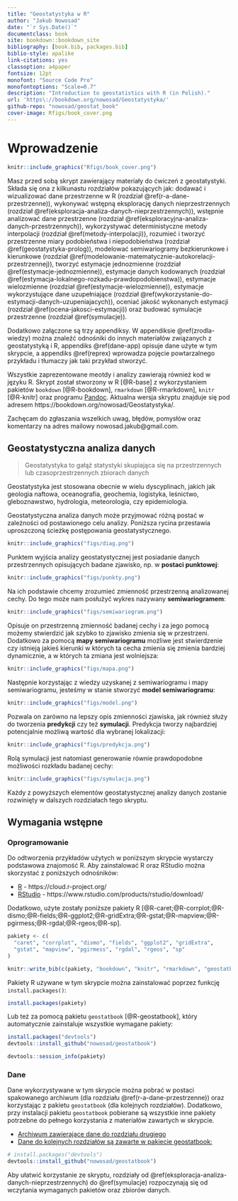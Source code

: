 ```yaml
--- 
title: "Geostatystyka w R"
author: "Jakub Nowosad"
date: "`r Sys.Date()`"
documentclass: book
site: bookdown::bookdown_site
bibliography: [book.bib, packages.bib]
biblio-style: apalike
link-citations: yes
classoption: a4paper
fontsize: 12pt
monofont: "Source Code Pro"
monofontoptions: "Scale=0.7"
description: "Introduction to geostatistics with R (in Polish)."
url: 'https\://bookdown.org/nowosad/Geostatystyka/'
github-repo: "nowosad/geostat_book"
cover-image: Rfigs/book_cover.png
---
```


# Wprowadzenie

```r
knitr::include_graphics("Rfigs/book_cover.png")
```

Masz przed sobą skrypt zawierający materiały do ćwiczeń z geostatystyki.
Składa się ona z kilkunastu rozdziałów pokazujących jak: dodawać i wizualizować dane przestrzenne w R (rozdział \@ref(r-a-dane-przestrzenne)), wykonywać wstępną eksplorację danych nieprzestrzennych (rozdział \@ref(eksploracja-analiza-danych-nieprzestrzennych)), wstępnie analizować dane przestrzenne (rozdział \@ref(eksploracyjna-analiza-danych-przestrzennych)), wykorzystywać deterministyczne metody interpolacji (rozdział \@ref(metody-interpolacji)), rozumieć i tworzyć przestrzenne miary podobieństwa i niepodobieństwa (rozdział \@ref(geostatystyka-prolog)), modelować semiwariogramy bezkierunkowe i kierunkowe (rozdział \@ref(modelowanie-matematycznie-autokorelacji-przestrzennej)), tworzyć estymacje jednozmienne (rozdział \@ref(estymacje-jednozmienne)), estymacje danych kodowanych (rozdział \@ref(estymacja-lokalnego-rozkadu-prawdopodobienstwa)), estymacje wielozmienne (rozdział \@ref(estymacje-wielozmienne)), estymacje wykorzystujące dane uzupełniające (rozdział \@ref(wykorzystanie-do-estymacji-danych-uzupeniajacych)), oceniać jakość wykonanych estymacji (rozdział \@ref(ocena-jakosci-estymacji)) oraz budować symulacje przestrzenne (rozdział \@ref(symulacje)).

Dodatkowo załączone są trzy appendiksy. 
W appendiksie \@ref(zrodla-wiedzy) można znaleźć odnośniki do innych materiałów związanych z geostatystyką i R, appendiks \@ref(dane-app) opisuje dane użyte w tym skrypcie, a appendiks \@ref(reprex) wprowadza pojęcie powtarzalnego przykładu i tłumaczy jak taki przykład stworzyć.

Wszystkie zaprezentowane meotdy i analizy zawierają również kod w języku R.
Skrypt został stworzony w R [@R-base] z wykorzystaniem pakietów `bookdown` [@R-bookdown], `rmarkdown` [@R-rmarkdown], `knitr` [@R-knitr] oraz programu [Pandoc](http://pandoc.org/). 
Aktualna wersja skryptu znajduje się pod adresem https://bookdown.org/nowosad/Geostatystyka/. 

Zachęcam do zgłaszania wszelkich uwag, błędów, pomysłów oraz komentarzy na adres mailowy nowosad.jakub@gmail.com.

## Geostatystyczna analiza danych

> Geostatystyka to gałąź statystyki skupiająca się na przestrzennych lub czasoprzestrzennych zbiorach danych

Geostatystyka jest stosowana obecnie w wielu dyscyplinach, jakich jak geologia naftowa, oceanografia, geochemia, logistyka, leśnictwo, gleboznawstwo, hydrologia, meteorologia, czy epidemiologia.

Geostatystyczna analiza danych może przyjmować różną postać w zależności od postawionego celu analizy.
Poniższa rycina przestawia uproszczoną ścieżkę postępowania geostatystycznego.

```r
knitr::include_graphics("figs/diag.png")
```

Punktem wyjścia analizy geostatystycznej jest posiadanie danych przestrzennych opisujących badane zjawisko, np. w **postaci punktowej**:

```r
knitr::include_graphics("figs/punkty.png")
```

Na ich podstawie chcemy zrozumieć zmienność przestrzenną analizowanej cechy.
Do tego może nam posłużyć wykres nazywany **semiwariogramem**:

```r
knitr::include_graphics("figs/semiwariogram.png")
```

Opisuje on przestrzenną zmienność badanej cechy i za jego pomocą możemy stwierdzić jak szybko to zjawisko zmienia się w przestrzeni.
Dodatkowo za pomocą **mapy semiwariogramu** możliwe jest stwierdzenie czy istnieją jakieś kierunki w których ta cecha zmienia się zmienia bardziej dynamicznie, a w których ta zmiana jest wolniejsza:

```r
knitr::include_graphics("figs/mapa.png")
```

Następnie korzystając z wiedzy uzyskanej z semiwariogramu i mapy semiwariogramu, jesteśmy w stanie stworzyć **model semiwariogramu**:

```r
knitr::include_graphics("figs/model.png")
```

Pozwala on zarówno na lepszy opis zmienności zjawiska, jak również służy do tworzenia **predykcji** czy też **symulacji**.
Predykcja tworzy najbardziej potencjalnie możliwą wartość dla wybranej lokalizacji:

```r
knitr::include_graphics("figs/predykcja.png")
```

Rolą symulacji jest natomiast generowanie równie prawdopodobne możliwości rozkładu badanej cechy:

```r
knitr::include_graphics("figs/symulacja.png")
```

Każdy z powyższych elementów geostatystycznej analizy danych zostanie rozwinięty w dalszych rozdziałach tego skryptu.

<!-- po co to - prosta analiza bez kodu -->
<!-- http://dmowska-zajecia.home.amu.edu.pl/data/uploads/geostatystyka/materialy/1_wprowadzenie.html -->

## Wymagania wstępne

### Oprogramowanie

Do odtworzenia przykładów użytych w poniższym skrypcie wystarczy podstawowa znajomość R. 
Aby zainstalować R oraz RStudio można skorzystać z poniższych odnośników:

- [R](https://www.r-project.org/) - https://cloud.r-project.org/
- [RStudio](https://www.rstudio.com/) - https://www.rstudio.com/products/rstudio/download/

Dodatkowo, użyte zostały poniższe pakiety R [@R-caret;@R-corrplot;@R-dismo;@R-fields;@R-ggplot2;@R-gridExtra;@R-gstat;@R-mapview;@R-pgirmess;@R-rgdal;@R-rgeos;@R-sp].

```r
pakiety <- c(
  "caret", "corrplot", "dismo", "fields", "ggplot2", "gridExtra",
  "gstat", "mapview", "pgirmess", "rgdal", "rgeos", "sp"
)
```

```r
knitr::write_bib(c(pakiety, "bookdown", "knitr", "rmarkdown", "geostatbook", "base"), "packages.bib", width = 60)
```

Pakiety R używane w tym skrypcie można zainstalować poprzez funkcję `install.packages()`:

```r
install.packages(pakiety)
```

Lub też za pomocą pakietu `geostatbook` [@R-geostatbook], który automatycznie zainstaluje wszystkie wymagane pakiety:

```r
install.packages("devtools")
devtools::install_github("nowosad/geostatbook")
```

```r
devtools::session_info(pakiety)
```

### Dane

Dane wykorzystywane w tym skrypcie można pobrać w postaci spakowanego archiwum (dla rozdziału \@ref(r-a-dane-przestrzenne)) oraz korzystając z pakietu `geostatbook` (dla kolejnych rozdziałów). 
Dodatkowo, przy instalacji pakietu `geostatbook` pobierane są wszystkie inne pakiety potrzebne do pełnego korzystania z materiałów zawartych w skrypcie.

- [Archiwum zawierające dane do rozdziału drugiego](https://github.com/Nowosad/geostat_book/blob/master/dane.zip?raw=true)
- [Dane do kolejnych rozdziałów są zawarte w pakiecie geostatbook:](https://github.com/Nowosad/geostatbook)

```r
# install.packages("devtools")
devtools::install_github("nowosad/geostatbook")
```

Aby ułatwić korzystanie ze skryptu, rozdziały od \@ref(eksploracja-analiza-danych-nieprzestrzennych) do \@ref(symulacje) rozpoczynają się od wczytania wymaganych pakietów oraz zbiorów danych.

<script>
  (function(i,s,o,g,r,a,m){i['GoogleAnalyticsObject']=r;i[r]=i[r]||function(){
  (i[r].q=i[r].q||[]).push(arguments)},i[r].l=1*new Date();a=s.createElement(o),
  m=s.getElementsByTagName(o)[0];a.async=1;a.src=g;m.parentNode.insertBefore(a,m)
  })(window,document,'script','//www.google-analytics.com/analytics.js','ga');

  ga('create', 'UA-75924107-1', 'auto');
  ga('send', 'pageview');

</script>
